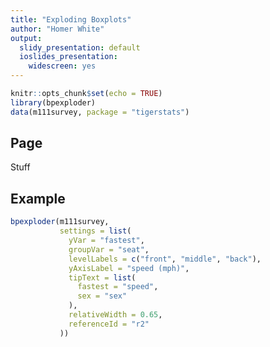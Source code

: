 ```yaml
---
title: "Exploding Boxplots"
author: "Homer White"
output:
  slidy_presentation: default
  ioslides_presentation:
    widescreen: yes
---
```


```r
knitr::opts_chunk$set(echo = TRUE)
library(bpexploder)
data(m111survey, package = "tigerstats")
```



## Page

Stuff

## Example

<style>
.tip {
  z-index: 99;
}
</style>

<p id="r2"></p>

```r
bpexploder(m111survey,
           settings = list(
             yVar = "fastest",
             groupVar = "seat",
             levelLabels = c("front", "middle", "back"),
             yAxisLabel = "speed (mph)",
             tipText = list(
               fastest = "speed",
               sex = "sex"
             ),
             relativeWidth = 0.65,
             referenceId = "r2"
           ))
```








